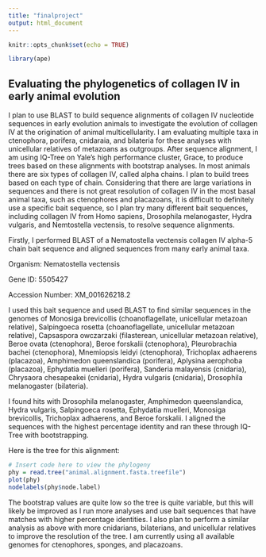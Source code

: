 ```yaml
---
title: "finalproject"
output: html_document
---
```


```r
knitr::opts_chunk$set(echo = TRUE)

library(ape)
```


## Evaluating the phylogenetics of collagen IV in early animal evolution
I plan to use BLAST to build sequence alignments of collagen IV nucleotide sequences in early evolution animals to investigate the evolution of collagen IV at the origination of animal multicellularity. I am evaluating multiple taxa in ctenophora, porifera, cnidaraia, and bilateria for these analyses with unicellular relatives of metazoans as outgroups. After sequence alignment, I am using IQ-Tree on Yale's high performance cluster, Grace, to produce trees based on these alignments with bootstrap analyses. In most animals there are six types of collagen IV, called alpha chains. I plan to build trees based on each type of chain. Considering that there are large variations in sequences and there is not great resolution of collagen IV in the most basal animal taxa, such as ctenophores and placazoans, it is difficult to definitely use a specific bait sequence, so I plan try many different bait sequences, including collagen IV from Homo sapiens, Drosophila melanogaster, Hydra vulgaris, and Nemtostella vectensis, to resolve sequence alignments. 


Firstly, I performed BLAST of a Nematostella vectensis collagen IV alpha-5 chain bait sequence and aligned sequences from many early animal taxa. 

Organism: Nematostella vectensis 

Gene ID: 5505427

Accession Number: XM_001626218.2

I used this bait sequence and used BLAST to find similar sequences in the genomes of Monosiga brevicollis (choanoflagellate, unicellular metazoan relative), Salpingoeca rosetta (choanoflagellate, unicellular metazoan relative), Capsaspora owczarzaki (filasterean, unicellular metazoan relative), Beroe ovata (ctenophora), Beroe forskalii (ctenophora), Pleurobrachia bachei (ctenophora), Mnemiopsis leidyi (ctenophora), Trichoplax adhaerens (placazoa), Amphimedon queenslandica (porifera), Aplysina aerophoba (placazoa), Ephydatia muelleri (porifera), Sanderia malayensis (cnidaria), Chrysaora chesapeakei (cnidaria), Hydra vulgaris (cnidaria), Drosophila melanogaster (bilateria).

I found hits with Drosophila melanogaster, Amphimedon queenslandica, Hydra vulgaris, Salpingoeca rosetta, Ephydatia muelleri, Monosiga brevicollis, 
Trichoplax adhaerens, and Beroe forskalii. I aligned the sequences with the highest percentage identity and ran these through IQ-Tree with bootstrapping.

Here is the tree for this alignment:
```r

# Insert code here to view the phylogeny
phy = read.tree("animal.alignment.fasta.treefile")
plot(phy)
nodelabels(phy$node.label)

```

The bootstrap values are quite low so the tree is quite variable, but this will likely be improved as I run more analyses and use bait sequences that have matches with higher percentage identities. I also plan to perform a similar analysis as above with more cnidarians, bilaterians, and unicellular relatives to improve the resolution of the tree. I am currently using all available genomes for ctenophores, sponges, and placazoans. 
